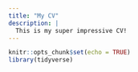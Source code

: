 ```yaml
---
title: "My CV"
description: |
  This is my super impressive CV!
---
```


```r
knitr::opts_chunk$set(echo = TRUE)
library(tidyverse)
```

```r

```


